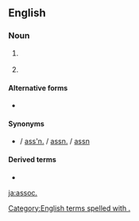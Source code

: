 {{also|Assoc|Assoc.}}
==English==

===Noun===
{{en-noun|?}}

# {{lb|en|legal}} {{abbreviation of|associate|lang=en}}
# {{abbreviation of|association|lang=en}}

====Alternative forms====
* {{l|en|assoc}}

====Synonyms====
{{sense|association}}
* {{l|en|ass'n}} / [[ass'n.]] / [[assn.]] / [[assn]]

====Derived terms====
* {{l|en|soccer}}

[[Category:English terms spelled with .]]
[[ja:assoc.]]